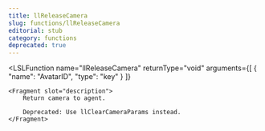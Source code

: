 ```yaml
---
title: llReleaseCamera
slug: functions/llReleaseCamera
editorial: stub
category: functions
deprecated: true
---
```


<LSLFunction
	name="llReleaseCamera"
	returnType="void"
	arguments={[
	{
		"name": "AvatarID",
		"type": "key"
	}
]}
>
	<Fragment slot="description">
		Return camera to agent.
		
		Deprecated: Use llClearCameraParams instead.
	</Fragment>
</LSLFunction>

